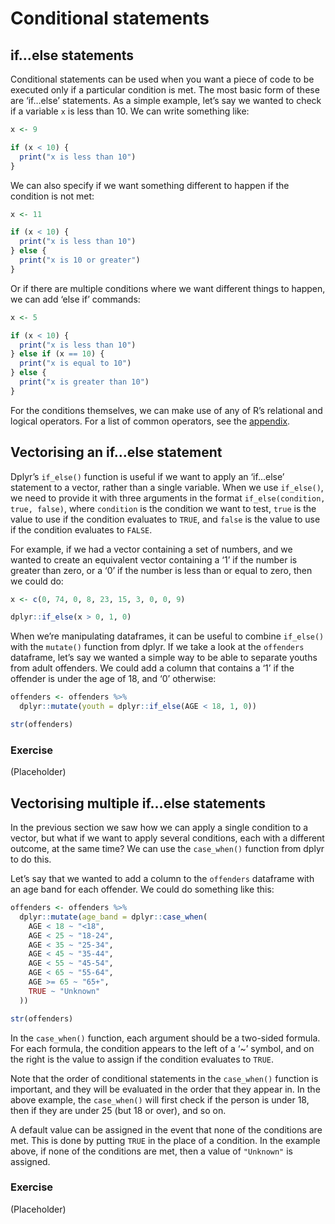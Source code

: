 # Conditional statements

## if...else statements

Conditional statements can be used when you want a piece of code to be executed only if a particular condition is met. The most basic form of these are 'if...else' statements. As a simple example, let's say we wanted to check if a variable `x` is less than 10. We can write something like:

```r
x <- 9

if (x < 10) {
  print("x is less than 10")
}
```

We can also specify if we want something different to happen if the condition is not met:
```r
x <- 11

if (x < 10) {
  print("x is less than 10")
} else {
  print("x is 10 or greater")
}
```
Or if there are multiple conditions where we want different things to happen, we can add 'else if' commands:
```r
x <- 5

if (x < 10) {
  print("x is less than 10")
} else if (x == 10) {
  print("x is equal to 10")
} else {
  print("x is greater than 10")
}
```
For the conditions themselves, we can make use of any of R's relational and logical operators. For a list of common operators, see the [appendix](#table-of-operators).


## Vectorising an if...else statement

Dplyr's `if_else()` function is useful if we want to apply an 'if...else' statement to a vector, rather than a single variable. When we use `if_else()`, we need to provide it with three arguments in the format `if_else(condition, true, false)`, where `condition` is the condition we want to test, `true` is the value to use if the condition evaluates to `TRUE`, and `false` is the value to use if the condition evaluates to `FALSE`.

For example, if we had a vector containing a set of numbers, and we wanted to create an equivalent vector containing a '1' if the number is greater than zero, or a '0' if the number is less than or equal to zero, then we could do:
```r
x <- c(0, 74, 0, 8, 23, 15, 3, 0, 0, 9)

dplyr::if_else(x > 0, 1, 0)
```

When we're manipulating dataframes, it can be useful to combine `if_else()` with the `mutate()` function from dplyr. If we take a look at the `offenders` dataframe, let's say we wanted a simple way to be able to separate youths from adult offenders. We could add a column that contains a '1' if the offender is under the age of 18, and '0' otherwise:

```r
offenders <- offenders %>%
  dplyr::mutate(youth = dplyr::if_else(AGE < 18, 1, 0))

str(offenders)
```

### Exercise

(Placeholder)


## Vectorising multiple if...else statements

In the previous section we saw how we can apply a single condition to a vector, but what if we want to apply several conditions, each with a different outcome, at the same time? We can use the `case_when()` function from dplyr to do this.

Let's say that we wanted to add a column to the `offenders` dataframe with an age band for each offender. We could do something like this:

```r
offenders <- offenders %>%
  dplyr::mutate(age_band = dplyr::case_when(
    AGE < 18 ~ "<18",
    AGE < 25 ~ "18-24",
    AGE < 35 ~ "25-34",
    AGE < 45 ~ "35-44",
    AGE < 55 ~ "45-54",
    AGE < 65 ~ "55-64",
    AGE >= 65 ~ "65+",
    TRUE ~ "Unknown"
  ))

str(offenders)
```

In the `case_when()` function, each argument should be a two-sided formula. For each formula, the condition appears to the left of a '~' symbol, and on the right is the value to assign if the condition evaluates to `TRUE`.

Note that the order of conditional statements in the `case_when()` function is important, and they will be evaluated in the order that they appear in. In the above example, the `case_when()` will first check if the person is under 18, then if they are under 25 (but 18 or over), and so on.

A default value can be assigned in the event that none of the conditions are met. This is done by putting `TRUE` in the place of a condition. In the example above, if none of the conditions are met, then a value of `"Unknown"` is assigned.


### Exercise

(Placeholder)








